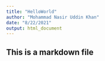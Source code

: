 ```yaml
---
title: "HelloWorld"
author: "Mohammad Nasir Uddin Khan"
date: "8/22/2021"
output: html_document
---
```



## This is a markdown file

